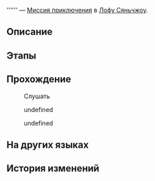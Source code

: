 {{Дополнить|Диалоги.}}
{{Миссия Инфобокс
|id              = 4340133
|Название        = 
|Изображение     = Миссия Освоения .png
|Тип             = Миссия приключения
|События         = 
|Глава           = 
|Условия         = Завершена [[Продолжение Освоения]] ''[[Перезвон жёлтого колокола, возвращение в гнездо]]''
|Персонажи       = Отец ребёнка; Первопроходец; Работница
|СтартЛокация    = «Рассекатель небес»
|Мир             = Лофу Сяньчжоу
|Локации         = «Рассекатель небес»
|Предыдущая      = 
|Следующая       = 
|Награды         = Утраченный кристалл*1; Кредиты*3 000
}}
'''''' — [[Миссия приключения]] в [[Лофу Сяньчжоу]].

==Описание==
{{Описание|<!--официальное описание из Перекрёстка судеб-->}}

==Этапы==


==Прохождение==
{{Дополнить}}


:{{Диалог|?}} Слушать
<!--Unknown TalkSentence: 502551911-->
<!--Unknown TalkSentence: 502551912-->
<!--Unknown TalkSentence: 502551913-->
<!--Unknown TalkSentence: 502551914-->
<!--Unknown TalkSentence: 502551915-->
<!--Unknown TalkSentence: 502551916-->
<!--Unknown TalkSentence: 502551917-->
:{{Диалог|Стрелка}} undefined
:{{Диалог|Стрелка}} undefined
<!--Unknown TalkSentence: 502551919-->
<!--Unknown TalkSentence: 502551922-->
<!--Unknown TalkSentence: 502551923-->
{{Диалог Конец}}

==На других языках==
{{На других языках
|en   = 
|zhs  = 
|zht  = 
|ja   = 
|ko   = 
|es   = 
|fr   = 
|ru   = 
|th   = 
|vi   = 
|de   = 
|id   = 
|pt   = 
}}

==История изменений==
{{История изменений|2.7}}
